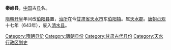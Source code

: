 '''秦岭县'''，[[中国|中国]]古[[县|县]]名。

[[隋朝|隋朝]][[开皇|开皇]]年间改[[伯阳县|伯阳县]]置，[[治所|治所]]在今[[甘肃省|甘肃省]][[天水市|天水市]]东[[伯阳镇|伯阳镇]]。属[[天水郡|天水郡]]。[[唐朝|唐朝]][[貞觀_(唐朝)|贞观]]十七年（643年），废入[[清水县|清水县]]。

{{甘肃行政区划小作品}}
{{DEFAULTSORT:Q}}
[[Category:隋朝县份|Category:隋朝县份]]
[[Category:唐朝县份|Category:唐朝县份]]
[[Category:甘肃古代县份|Category:甘肃古代县份]]
[[Category:天水行政区划史|Category:天水行政区划史]]